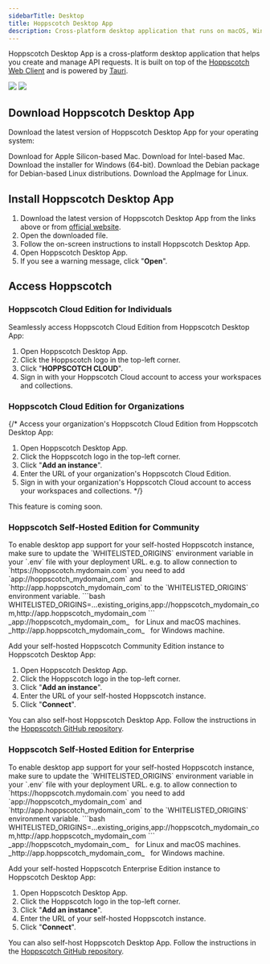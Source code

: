 ```yaml
---
sidebarTitle: Desktop
title: Hoppscotch Desktop App
description: Cross-platform desktop application that runs on macOS, Windows, and Linux.
---
```


Hoppscotch Desktop App is a cross-platform desktop application that helps you create and manage API requests. It is built on top of the [Hoppscotch Web Client](/documentation/clients/web) and is powered by [Tauri](https://tauri.app).

<Frame>
  <img className="block border border-black/5 rounded-md dark:border-white/5 dark:hidden" src="/images/hoppscotch-light.png" />
  <img className="hidden border border-black/5 rounded-md dark:border-white/5 dark:block" src="/images/hoppscotch-dark.png" />
</Frame>

## Download Hoppscotch Desktop App

Download the latest version of Hoppscotch Desktop App for your operating system:

<AccordionGroup>
  <Accordion title="Mac" icon="apple">
    <Card title="Apple Silicon (.dmg)" href="https://github.com/hoppscotch/releases/releases/latest/download/Hoppscotch_mac_aarch64.dmg">
      Download for Apple Silicon-based Mac.
    </Card>
    <Card title="Intel (.dmg)" href="https://github.com/hoppscotch/releases/releases/latest/download/Hoppscotch_mac_x64.dmg">
      Download for Intel-based Mac.
    </Card>
  </Accordion>
  <Accordion title="Windows" icon="windows">
    <Card title="Windows Installer (.msi)" href="https://github.com/hoppscotch/releases/releases/latest/download/Hoppscotch_win_x64.msi">
      Download the installer for Windows (64-bit).
    </Card>
  </Accordion>
  <Accordion title="Linux" icon="linux">
    <Card title="Debian (.deb)" href="https://github.com/hoppscotch/releases/releases/latest/download/Hoppscotch_linux_x64.deb">
      Download the Debian package for Debian-based Linux distributions.
    </Card>
    <Card title="App Image (.AppImage)" href="https://github.com/hoppscotch/releases/releases/latest/download/Hoppscotch_linux_x64.AppImage">
      Download the AppImage for Linux.
    </Card>
  </Accordion>
</AccordionGroup>

## Install Hoppscotch Desktop App

1. Download the latest version of Hoppscotch Desktop App from the links above or from [official website](https://hoppscotch.com/download).
2. Open the downloaded file.
3. Follow the on-screen instructions to install Hoppscotch Desktop App.
4. Open Hoppscotch Desktop App.
5. If you see a warning message, click "**Open**".

## Access Hoppscotch

### Hoppscotch Cloud Edition for Individuals

Seamlessly access Hoppscotch Cloud Edition from Hoppscotch Desktop App:

1. Open Hoppscotch Desktop App.
2. Click the Hoppscotch logo in the top-left corner.
3. Click "**HOPPSCOTCH CLOUD**".
4. Sign in with your Hoppscotch Cloud account to access your workspaces and collections.

### Hoppscotch Cloud Edition for Organizations

{/* Access your organization's Hoppscotch Cloud Edition from Hoppscotch Desktop App:

1. Open Hoppscotch Desktop App.
2. Click the Hoppscotch logo in the top-left corner.
3. Click "**Add an instance**".
4. Enter the URL of your organization's Hoppscotch Cloud Edition.
5. Sign in with your organization's Hoppscotch Cloud account to access your workspaces and collections. */}

<Note>
  This feature is coming soon.
</Note>

### Hoppscotch Self-Hosted Edition for Community

<Warning>
  To enable desktop app support for your self-hosted Hoppscotch instance, make sure to update the `WHITELISTED_ORIGINS` environment variable in your `.env` file with your deployment URL.
</Warning>
<Note>
  e.g. to allow connection to `https://hoppscotch.mydomain.com` you need to add `app://hoppscotch_mydomain_com` and `http://app.hoppscotch_mydomain_com` to the `WHITELISTED_ORIGINS` environment variable.
  ```bash
  WHITELISTED_ORIGINS=...existing_origins,app://hoppscotch_mydomain_com,http://app.hoppscotch_mydomain_com
  ```
  <Tip>
    _app://hoppscotch_mydomain_com_ &nbsp; for Linux and macOS machines.
  </Tip>
  <Tip>
    _http://app.hoppscotch_mydomain_com_ &nbsp; for Windows machine.
  </Tip>
</Note>

Add your self-hosted Hoppscotch Community Edition instance to Hoppscotch Desktop App:

1. Open Hoppscotch Desktop App.
2. Click the Hoppscotch logo in the top-left corner.
3. Click "**Add an instance**".
4. Enter the URL of your self-hosted Hoppscotch instance.
5. Click "**Connect**".

<Tip>You can also self-host Hoppscotch Desktop App. Follow the instructions in the [Hoppscotch GitHub repository](https://github.com/hoppscotch/hoppscotch/tree/main/packages/hoppscotch-desktop).</Tip>

### Hoppscotch Self-Hosted Edition for Enterprise


<Warning>
  To enable desktop app support for your self-hosted Hoppscotch instance, make sure to update the `WHITELISTED_ORIGINS` environment variable in your `.env` file with your deployment URL.
</Warning>
<Note>
  e.g. to allow connection to `https://hoppscotch.mydomain.com` you need to add `app://hoppscotch_mydomain_com` and `http://app.hoppscotch_mydomain_com` to the `WHITELISTED_ORIGINS` environment variable.
  ```bash
  WHITELISTED_ORIGINS=...existing_origins,app://hoppscotch_mydomain_com,http://app.hoppscotch_mydomain_com
  ```
  <Tip>
    _app://hoppscotch_mydomain_com_ &nbsp; for Linux and macOS machines.
  </Tip>
  <Tip>
    _http://app.hoppscotch_mydomain_com_ &nbsp; for Windows machine.
  </Tip>
</Note>

Add your self-hosted Hoppscotch Enterprise Edition instance to Hoppscotch Desktop App:

1. Open Hoppscotch Desktop App.
2. Click the Hoppscotch logo in the top-left corner.
3. Click "**Add an instance**".
4. Enter the URL of your self-hosted Hoppscotch instance.
5. Click "**Connect**".

<Tip>You can also self-host Hoppscotch Desktop App. Follow the instructions in the [Hoppscotch GitHub repository](https://github.com/hoppscotch/hoppscotch/tree/main/packages/hoppscotch-desktop).</Tip>
